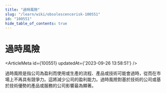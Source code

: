 ```yaml
---
title: "過時風險"
slug: "/learn/wiki/obsolescencerisk-100551"
id: "100551"
hide_table_of_contents: true
---
```



# 過時風險

<ArticleMeta id={100551} updatedAt={'2023-09-26 13:58:51'} />
<div className='border-solid border-b border-t-0 my-4 border-[var(--ifm-color-gray-300)]' />

過時風險是指公司為盈利而使用或生產的流程、產品或技術可能會過時，從而在市場上不再具有競爭力。這將減少公司的盈利能力。過時風險對基於技術的公司或基於技術優勢的產品或服務的公司影響最為顯著。
